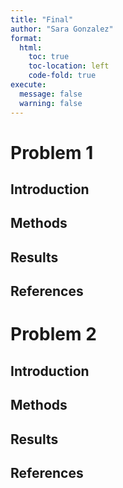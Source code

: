 ```yaml
---
title: "Final"
author: "Sara Gonzalez"
format:
  html:
    toc: true
    toc-location: left
    code-fold: true
execute:
  message: false
  warning: false
---
```


# Problem 1

## Introduction

## Methods

## Results 

## References

# Problem 2

## Introduction

## Methods

## Results

## References
